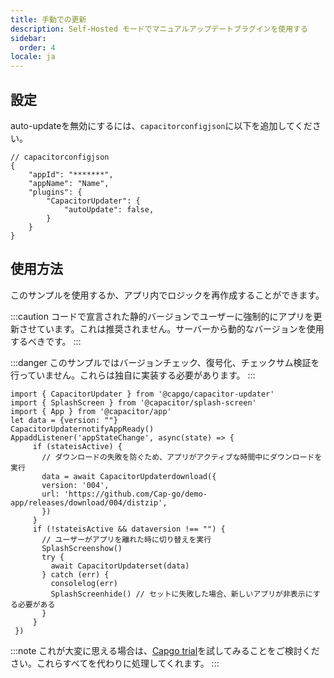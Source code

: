 ```yaml
---
title: 手動での更新
description: Self-Hosted モードでマニュアルアップデートプラグインを使用する
sidebar:
  order: 4
locale: ja
---
```


## 設定

auto-updateを無効にするには、``capacitorconfigjson``に以下を追加してください。
```tsx
// capacitorconfigjson
{
	"appId": "*******",
	"appName": "Name",
	"plugins": {
		"CapacitorUpdater": {
			"autoUpdate": false,
		}
	}
}
```

## 使用方法

このサンプルを使用するか、アプリ内でロジックを再作成することができます。

:::caution
コードで宣言された静的バージョンでユーザーに強制的にアプリを更新させています。これは推奨されません。サーバーから動的なバージョンを使用するべきです。
:::

:::danger
このサンプルではバージョンチェック、復号化、チェックサム検証を行っていません。これらは独自に実装する必要があります。
:::

```tsx
import { CapacitorUpdater } from '@capgo/capacitor-updater'
import { SplashScreen } from '@capacitor/splash-screen'
import { App } from '@capacitor/app'
let data = {version: ""}
CapacitorUpdaternotifyAppReady()
AppaddListener('appStateChange', async(state) => {
     if (stateisActive) {
       // ダウンロードの失敗を防ぐため、アプリがアクティブな時間中にダウンロードを実行
       data = await CapacitorUpdaterdownload({
       version: '004',
       url: 'https://github.com/Cap-go/demo-app/releases/download/004/distzip',
       })
     }
     if (!stateisActive && dataversion !== "") {
       // ユーザーがアプリを離れた時に切り替えを実行
       SplashScreenshow()
       try {
         await CapacitorUpdaterset(data)
       } catch (err) {
         consolelog(err)
         SplashScreenhide() // セットに失敗した場合、新しいアプリが非表示にする必要がある
       }
     }
 })
```

:::note
これが大変に思える場合は、[Capgo trial](https://capgo.app/register/)を試してみることをご検討ください。これらすべてを代わりに処理してくれます。
:::
